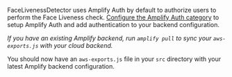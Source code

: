 FaceLivenessDetector uses Amplify Auth by default to authorize users to perform the Face Liveness check. [Configure the Amplify Auth category](https://docs.aws.amazon.com/rekognition/latest/dg/face-liveness-prerequisites.html#face-liveness-prerequisites-amplify) to setup Amplify Auth and add authentication to your backend configuration.

_If you have an existing Amplify backend, run `amplify pull` to sync your `aws-exports.js` with your cloud backend._

You should now have an `aws-exports.js` file in your `src` directory with your latest Amplify backend configuration.
